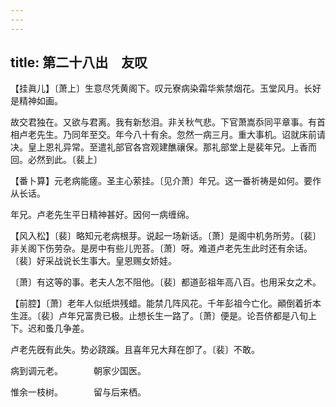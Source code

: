 ```yaml
---
---
---
```

title: 第二十八出　友叹
---




【挂眞儿】〔萧上〕生意尽凭黄阁下。叹元寮病染霜华紫禁烟花。玉堂风月。长好是精神如画。

故交君独在。又欲与君离。我有新愁泪。非关秋气悲。下官萧嵩忝同平章事。有首相卢老先生。乃同年至交。年今八十有余。忽然一病三月。重大事机。诏就床前请决。皇上恩礼异常。至遣礼部官各宫观建醮禳保。那礼部堂上是裴年兄。上香而回。必然到此。〔裴上〕

【番卜算】元老病能瘥。圣主心萦挂。〔见介萧〕年兄。这一番祈祷是如何。要作从长话。

年兄。卢老先生平日精神甚好。因何一病缠绵。

【风入松】〔裴〕略知元老病根芽。说起一场新话。〔萧〕是阁中机务所劳。〔裴〕非关阁下伤劳杂。是房中有些儿兜荅。〔萧〕呀。难道卢老先生此时还有余话。〔裴〕好采战说长生事大。皇恩赐女娇娃。

〔萧〕有这等的事。老夫人怎不阻他。〔裴〕都道彭祖年高八百。也用采女之术。

【前腔】〔萧〕老年人似纸烘残蜡。能禁几阵风花。千年彭祖今亡化。顚倒着折本生涯。〔裴〕卢年兄富贵已极。止想长生一路了。〔萧〕便是。论吾侪都是八旬上下。迟和蚤几争差。

卢老先旣有此失。势必跷蹊。且喜年兄大拜在卽了。〔裴〕不敢。

病到调元老。　　　　朝家少国医。

惟余一枝树。　　　　留与后来栖。
